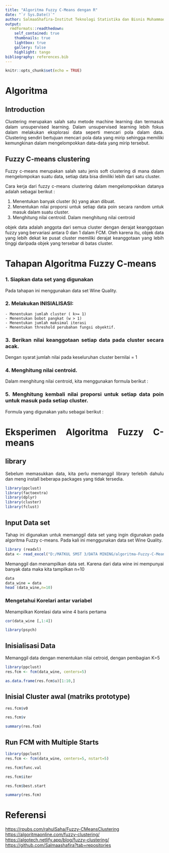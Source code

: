 ```yaml
---
title: "Algoritma Fuzzy C-Means dengan R"
date: "`r Sys.Date()`"
author: SalmaaShafira-Institut Teknologi Statistika dan Bisnis Muhammadiyah
output:
  rmdformats::readthedown:
    self_contained: true
    thumbnails: true
    lightbox: true
    gallery: false
    highlight: tango
bibliography: references.bib
---
```


```{=html}
<style>
body{
text-align: justify}
</style>
```
```r
knitr::opts_chunk$set(echo = TRUE)
```

# Algoritma

## Introduction
Clustering merupakan salah satu metode machine learning dan termasuk dalam unsupervised learning. Dalam unsupervised learning lebih fokus dalam melakukan eksplorasi data seperti mencari pola dalam data. Clustering sendiri bertujuan mencari pola data yang mirip sehingga memiliki kemungkinan dalam mengelompokkan data-data yang mirip tersebut.

## Fuzzy C-means clustering
Fuzzy c-means merupakan salah satu jenis soft clustering di mana dalam mengelompokan suatu data, setiap data bisa dimiliki lebih dari satu cluster.

Cara kerja dari fuzzy c-means clustering dalam mengelompokkan datanya adalah sebagai berikut :

1. Menentukan banyak cluster (k) yang akan dibuat.
2. Menentukan nilai proporsi untuk setiap data poin secara random untuk masuk dalam suatu cluster.
3. Menghitung nilai centroid. Dalam menghitung nilai centroid


objek data adalah anggota dari semua cluster dengan derajat keanggotaan fuzzy yang bervariasi antara 0 dan 1 dalam FCM. Oleh karena itu, objek data yang lebih dekat ke pusat cluster memiliki derajat keanggotaan yang lebih tinggi daripada objek yang tersebar di batas cluster.


# Tahapan Algoritma Fuzzy C-means

### 1. Siapkan data set yang digunakan
Pada tahapan ini menggunakan data set Wine Quality.

### 2. Melakukan INISIALISASI:
	- Menentukan jumlah cluster ( k>= 1)
	- Menentukan bobot pangkat (w > 1)
	- Menentukan jumlah maksimal iterasi 
	- Menentukan threshold perubahan fungsi obyektif.
	
### 3. Berikan nilai keanggotaan setiap data pada cluster secara acak.
Dengan syarat jumlah nilai pada keseluruhan cluster bernilai = 1

\begin{equation}\sum_{i=1}^k U i j=1\end{equation}

### 4. Menghitung nilai centroid. 
Dalam menghitung nilai centroid, kita menggunakan formula berikut :

\begin{equation}C_j=\frac{\sum u_{i j}^m x}{\sum u_{i j}^m}\end{equation}

### 5. Menghitung kembali nilai proporsi untuk setiap data poin untuk masuk pada setiap cluster.
Formula yang digunakan yaitu sebagai berikut :

\begin{equation}u_{i j}^m=\frac{1}{\sum\left(\frac{\left|x_i-c_j\right|}{\left|x_i-c_k\right|}\right)^{\frac{2}{m-1}}}\end{equation}


# Eksperimen Algoritma Fuzzy C-means

## library
Sebelum memasukkan data, kita perlu memanggil library terlebih dahulu dan meng install beberapa packages yang tidak tersedia.

```r
library(ppclust)
library(factoextra)
library(dplyr)
library(cluster)
library(fclust)
```

## Input Data set
Tahap ini digunakan untuk memanggil data set yang ingin digunakan pada algoritma Fuzzy c-means. Pada kali ini menggunakan data set Wine Quality.

```r
library (readxl)
data <- read_excel("D:/MATKUL SMST 3/DATA MINING/algoritma-Fuzzy-C-Means/WINEQUality-red.xlsx")
```

Memanggil dan menampilkan data set. Karena dari data wine ini mempunyai banyak data maka kita tampilkan n=10

```r
data
data_wine = data
head (data_wine,n=10)
```

### Mengetahui Korelari antar variabel
Menampilkan Korelasi data wine 4 baris pertama
```r
cor(data_wine [,1:4])
```

```r
library(psych)
```

## Inisialisasi Data

Memanggil data dengan menentukan nilai cetroid, dengan pembagian K=5

```r
library(ppclust)
res.fcm <- fcm(data_wine, centers=5)
```

```r
as.data.frame(res.fcm$u)[1:10,]
```

## Inisial Cluster awal (matriks prototype)

```r
res.fcm$v0
```

```r
res.fcm$v
```

```r
summary(res.fcm)
```

## Run FCM with Multiple Starts

```r

library(ppclust)
res.fcm <- fcm(data_wine, centers=5, nstart=5)

res.fcm$func.val
```

```r
res.fcm$iter
```

```r
res.fcm$best.start
```

```r
summary(res.fcm)
```


# Referensi
<https://rpubs.com/rahulSaha/Fuzzy-CMeansClustering>
<https://algoritmaonline.com/fuzzy-clustering/>
<https://algotech.netlify.app/blog/fuzzy-clustering/>
<https://github.com/Salmaashafira?tab=repositories>

